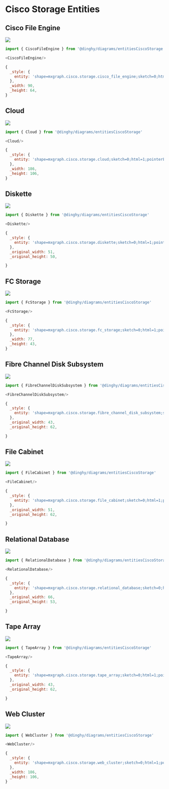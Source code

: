 
# Cisco Storage Entities


## Cisco File Engine

<Tabs>
  <TabItem value="Preview">

![](./cisco-file-engine.png#drawio)

  </TabItem>
  <TabItem value="Usage">
    
```js
import { CiscoFileEngine } from '@dinghy/diagrams/entitiesCiscoStorage'

<CiscoFileEngine/>
```

  </TabItem>
  <TabItem value="Definition">
    
```js
{
  _style: {
    entity: 'shape=mxgraph.cisco.storage.cisco_file_engine;sketch=0;html=1;pointerEvents=1;dashed=0;fillColor=#036897;strokeColor=#ffffff;strokeWidth=2;verticalLabelPosition=bottom;verticalAlign=top;align=center;outlineConnect=0;',
  },
  _width: 90,
  _height: 64,
}
```

  </TabItem>
</Tabs>


## Cloud

<Tabs>
  <TabItem value="Preview">

![](./cloud.png#drawio)

  </TabItem>
  <TabItem value="Usage">
    
```js
import { Cloud } from '@dinghy/diagrams/entitiesCiscoStorage'

<Cloud/>
```

  </TabItem>
  <TabItem value="Definition">
    
```js
{
  _style: {
    entity: 'shape=mxgraph.cisco.storage.cloud;sketch=0;html=1;pointerEvents=1;dashed=0;fillColor=#036897;strokeColor=#ffffff;strokeWidth=2;verticalLabelPosition=bottom;verticalAlign=top;align=center;outlineConnect=0;',
  },
  _width: 186,
  _height: 106,
}
```

  </TabItem>
</Tabs>


## Diskette

<Tabs>
  <TabItem value="Preview">

![](./diskette.png#drawio)

  </TabItem>
  <TabItem value="Usage">
    
```js
import { Diskette } from '@dinghy/diagrams/entitiesCiscoStorage'

<Diskette/>
```

  </TabItem>
  <TabItem value="Definition">
    
```js
{
  _style: {
    entity: 'shape=mxgraph.cisco.storage.diskette;sketch=0;html=1;pointerEvents=1;dashed=0;fillColor=#036897;strokeColor=#ffffff;strokeWidth=2;verticalLabelPosition=bottom;verticalAlign=top;align=center;outlineConnect=0;',
  },
  _original_width: 51,
  _original_height: 50,

}
```

  </TabItem>
</Tabs>


## FC Storage

<Tabs>
  <TabItem value="Preview">

![](./fc-storage.png#drawio)

  </TabItem>
  <TabItem value="Usage">
    
```js
import { FcStorage } from '@dinghy/diagrams/entitiesCiscoStorage'

<FcStorage/>
```

  </TabItem>
  <TabItem value="Definition">
    
```js
{
  _style: {
    entity: 'shape=mxgraph.cisco.storage.fc_storage;sketch=0;html=1;pointerEvents=1;dashed=0;fillColor=#036897;strokeColor=#ffffff;strokeWidth=2;verticalLabelPosition=bottom;verticalAlign=top;align=center;outlineConnect=0;',
  },
  _width: 77,
  _height: 43,
}
```

  </TabItem>
</Tabs>


## Fibre Channel Disk Subsystem

<Tabs>
  <TabItem value="Preview">

![](./fibre-channel-disk-subsystem.png#drawio)

  </TabItem>
  <TabItem value="Usage">
    
```js
import { FibreChannelDiskSubsystem } from '@dinghy/diagrams/entitiesCiscoStorage'

<FibreChannelDiskSubsystem/>
```

  </TabItem>
  <TabItem value="Definition">
    
```js
{
  _style: {
    entity: 'shape=mxgraph.cisco.storage.fibre_channel_disk_subsystem;sketch=0;html=1;pointerEvents=1;dashed=0;fillColor=#036897;strokeColor=#ffffff;strokeWidth=2;verticalLabelPosition=bottom;verticalAlign=top;align=center;outlineConnect=0;',
  },
  _original_width: 43,
  _original_height: 62,

}
```

  </TabItem>
</Tabs>


## File Cabinet

<Tabs>
  <TabItem value="Preview">

![](./file-cabinet.png#drawio)

  </TabItem>
  <TabItem value="Usage">
    
```js
import { FileCabinet } from '@dinghy/diagrams/entitiesCiscoStorage'

<FileCabinet/>
```

  </TabItem>
  <TabItem value="Definition">
    
```js
{
  _style: {
    entity: 'shape=mxgraph.cisco.storage.file_cabinet;sketch=0;html=1;pointerEvents=1;dashed=0;fillColor=#036897;strokeColor=#ffffff;strokeWidth=2;verticalLabelPosition=bottom;verticalAlign=top;align=center;outlineConnect=0;',
  },
  _original_width: 51,
  _original_height: 62,

}
```

  </TabItem>
</Tabs>


## Relational Database

<Tabs>
  <TabItem value="Preview">

![](./relational-database.png#drawio)

  </TabItem>
  <TabItem value="Usage">
    
```js
import { RelationalDatabase } from '@dinghy/diagrams/entitiesCiscoStorage'

<RelationalDatabase/>
```

  </TabItem>
  <TabItem value="Definition">
    
```js
{
  _style: {
    entity: 'shape=mxgraph.cisco.storage.relational_database;sketch=0;html=1;pointerEvents=1;dashed=0;fillColor=#036897;strokeColor=#ffffff;strokeWidth=2;verticalLabelPosition=bottom;verticalAlign=top;align=center;outlineConnect=0;',
  },
  _original_width: 66,
  _original_height: 53,

}
```

  </TabItem>
</Tabs>


## Tape Array

<Tabs>
  <TabItem value="Preview">

![](./tape-array.png#drawio)

  </TabItem>
  <TabItem value="Usage">
    
```js
import { TapeArray } from '@dinghy/diagrams/entitiesCiscoStorage'

<TapeArray/>
```

  </TabItem>
  <TabItem value="Definition">
    
```js
{
  _style: {
    entity: 'shape=mxgraph.cisco.storage.tape_array;sketch=0;html=1;pointerEvents=1;dashed=0;fillColor=#036897;strokeColor=#ffffff;strokeWidth=2;verticalLabelPosition=bottom;verticalAlign=top;align=center;outlineConnect=0;',
  },
  _original_width: 43,
  _original_height: 62,

}
```

  </TabItem>
</Tabs>


## Web Cluster

<Tabs>
  <TabItem value="Preview">

![](./web-cluster.png#drawio)

  </TabItem>
  <TabItem value="Usage">
    
```js
import { WebCluster } from '@dinghy/diagrams/entitiesCiscoStorage'

<WebCluster/>
```

  </TabItem>
  <TabItem value="Definition">
    
```js
{
  _style: {
    entity: 'shape=mxgraph.cisco.storage.web_cluster;sketch=0;html=1;pointerEvents=1;dashed=0;fillColor=#036897;strokeColor=#ffffff;strokeWidth=2;verticalLabelPosition=bottom;verticalAlign=top;align=center;outlineConnect=0;',
  },
  _width: 186,
  _height: 106,
}
```

  </TabItem>
</Tabs>

